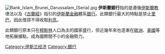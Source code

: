 {{Islam}}
[[File:Bank_Islam_Brunei_Darussalam_(Seria).jpg|thumb]]
'''伊斯蘭銀行'''指的是遵循[[伊斯蘭教|伊斯蘭教]]律法以及《[[古蘭經|古蘭經]]》指引的[[伊斯蘭金融|伊斯蘭金融]]體系[[銀行|銀行]]。此類銀行最大的特點是禁止[[里巴|里巴]]，因此借貸不得收取[[利息|利息]]。

此類銀行原本只在[[穆斯林|穆斯林]]人口為主的國家盛行，但近幾年來也逐漸在[[歐洲|歐洲]]、[[美國|美國]]等地拓展據點，成為國際間不小的金融勢力。

{{伊斯蘭教主題}}

[[Category:伊斯兰经济|Category:伊斯兰经济]]
[[Category:銀行|Category:銀行]]


{{bank-stub}}